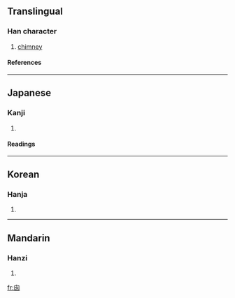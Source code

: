 {{see|囪}}

==Translingual==
===Han character===
{{Han char|rn=31|rad=囗|as=04|sn=7|four=|canj=竹田弓戈 (HWNI)}}
# [[chimney]]
====References====
{{Han ref|kx=0217.251|dkj=04710|hdz=10715.060|uh=56F1|ud=22257}}
----
==Japanese==
===Kanji===
{{ja-kanji|grade=|rs=囗04}}
# {{defn|Japanese}} 
====Readings====
{{ja-readings|on=[[そう]] (sō), [[す]] (su)|kun=[[てんまど]] (temmado), [[まど]] (mado), [[けむだし]] (kemudashi)}}
----
==Korean==
===Hanja===
{{ko-hanja|hangeul=[[총]], [[창]]|rv=chong, chang|mr=ch'ong, ch'ang}}
# {{defn|Korean}}
----
==Mandarin==
===Hanzi===
{{cmn-hanzi|tra=囪|pin=[[cōng]] (cong1)|wg=ts'ung<sup>1</sup>}}
# {{defn|Mandarin}}

[[fr:囱]]